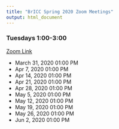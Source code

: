 ```yaml
---
title: "BrICC Spring 2020 Zoom Meetings"
output: html_document
---
```



### Tuesdays 1:00-3:00
[Zoom Link](https://zoom.us/j/374728959)

* March 31, 2020 01:00 PM
* Apr 7, 2020 01:00 PM
* Apr 14, 2020 01:00 PM
* Apr 21, 2020 01:00 PM
* Apr 28, 2020 01:00 PM
* May 5, 2020 01:00 PM
* May 12, 2020 01:00 PM
* May 19, 2020 01:00 PM
* May 26, 2020 01:00 PM
* Jun 2, 2020 01:00 PM
